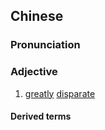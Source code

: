 {{also|悬殊}}
==Chinese==
{{zh-forms|s=悬殊}}

===Pronunciation===
{{zh-pron
|m=xuánshū
|c=jyun4 syu4
|mn=qz,tw,xm,zz:hiân-sû/qz:soân-sû
|cat=a
}}

===Adjective===
{{zh-adj}}

# [[greatly]] [[disparate]]

====Derived terms====
{{zh-der|貧富懸殊}}